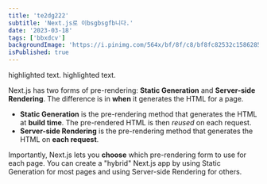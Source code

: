 ```yaml
---
title: 'te2dg222'
subtitle: 'Next.js로 이bsgbsgfb니다.'
date: '2023-03-18'
tags: ['bbxdcv']
backgroundImage: 'https://i.pinimg.com/564x/bf/8f/c8/bf8fc82532c158628533333d5c7d552f.jpg'
isPublished: true
---
```


<Highlight>highlighted text</Highlight>.
<Highlight>highlighted text</Highlight>.

Next.js has two forms of pre-rendering: **Static Generation** and **Server-side Rendering**. The difference is in **when** it generates the HTML for a page.

- **Static Generation** is the pre-rendering method that generates the HTML at **build time**. The pre-rendered HTML is then _reused_ on each request.
- **Server-side Rendering** is the pre-rendering method that generates the HTML on **each request**.

Importantly, Next.js lets you **choose** which pre-rendering form to use for each page. You can create a "hybrid" Next.js app by using Static Generation for most pages and using Server-side Rendering for others.